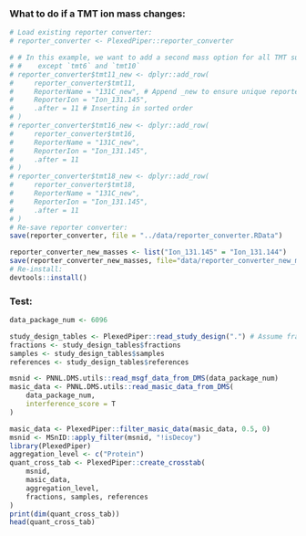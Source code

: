 ### What to do if a TMT ion mass changes:
```r
# Load existing reporter converter:
# reporter_converter <- PlexedPiper::reporter_converter

# # In this example, we want to add a second mass option for all TMT sub-tables
# #    except `tmt6` and `tmt10`
# reporter_converter$tmt11_new <- dplyr::add_row(
#     reporter_converter$tmt11,
#     ReporterName = "131C_new", # Append _new to ensure unique reporter names.
#     ReporterIon = "Ion_131.145",
#     .after = 11 # Inserting in sorted order
# )
# reporter_converter$tmt16_new <- dplyr::add_row(
#     reporter_converter$tmt16,
#     ReporterName = "131C_new",
#     ReporterIon = "Ion_131.145",
#     .after = 11
# )
# reporter_converter$tmt18_new <- dplyr::add_row(
#     reporter_converter$tmt18,
#     ReporterName = "131C_new",
#     ReporterIon = "Ion_131.145",
#     .after = 11
# )
# Re-save reporter converter:
save(reporter_converter, file = "../data/reporter_converter.RData")

reporter_converter_new_masses <- list("Ion_131.145" = "Ion_131.144")
save(reporter_converter_new_masses, file="data/reporter_converter_new_masses.RData")
# Re-install:
devtools::install()
```

### Test:
```r
data_package_num <- 6096

study_design_tables <- PlexedPiper::read_study_design(".") # Assume fractions.txt, references.txt, and samples.txt are in the current working directory
fractions <- study_design_tables$fractions
samples <- study_design_tables$samples
references <- study_design_tables$references

msnid <- PNNL.DMS.utils::read_msgf_data_from_DMS(data_package_num)
masic_data <- PNNL.DMS.utils::read_masic_data_from_DMS(
    data_package_num,
    interference_score = T
)

masic_data <- PlexedPiper::filter_masic_data(masic_data, 0.5, 0)
msnid <- MSnID::apply_filter(msnid, "!isDecoy")
library(PlexedPiper)
aggregation_level <- c("Protein")
quant_cross_tab <- PlexedPiper::create_crosstab(
    msnid,
    masic_data,
    aggregation_level,
    fractions, samples, references
)
print(dim(quant_cross_tab))
head(quant_cross_tab)
```